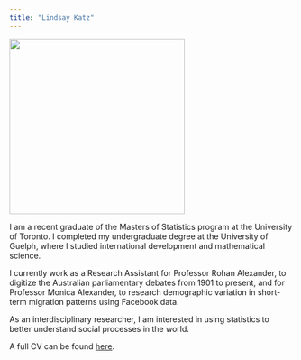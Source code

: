 ```yaml
---
title: "Lindsay Katz"
---
```


![](headshot.png){width="311"}

I am a recent graduate of the Masters of Statistics program at the University of Toronto. I completed my undergraduate degree at the University of Guelph, where I studied international development and mathematical science.

I currently work as a Research Assistant for Professor Rohan Alexander, to digitize the Australian parliamentary debates from 1901 to present, and for Professor Monica Alexander, to research demographic variation in short-term migration patterns using Facebook data.

As an interdisciplinary researcher, I am interested in using statistics to better understand social processes in the world.

A full CV can be found [here](https://drive.google.com/file/d/1tkX2u3gadi6TvoqnU18DSmjxkUo2V0LS/view?usp=sharing).
